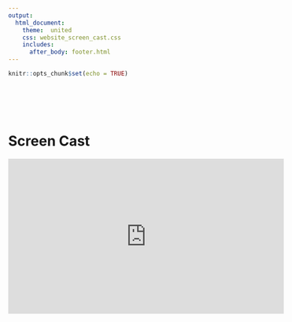 ```yaml
---
output:
  html_document:
    theme:  united
    css: website_screen_cast.css
    includes:
      after_body: footer.html
---
```


```r
knitr::opts_chunk$set(echo = TRUE)
```

<div>
<h1> <h1>
<br / >
</div>

# Screen Cast

<div class="embed-responsive embed-responsive-16by9">
<iframe width="560" height="315" src="https://www.youtube.com/embed/YtjB_mr_fpo" frameborder="0" allow="accelerometer; autoplay; encrypted-media; gyroscope; picture-in-picture" allowfullscreen></iframe>
</div>

#  {.tabset .tabset-fade .tabset-pills}

